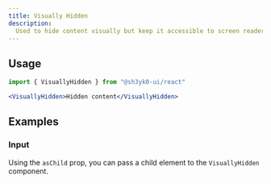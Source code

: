 ```yaml
---
title: Visually Hidden
description:
  Used to hide content visually but keep it accessible to screen readers.
---
```


<ExampleTabs name="visually-hidden-basic" />

## Usage

```jsx
import { VisuallyHidden } from "@sh3yk0-ui/react"
```

```jsx
<VisuallyHidden>Hidden content</VisuallyHidden>
```

## Examples

### Input

Using the `asChild` prop, you can pass a child element to the `VisuallyHidden`
component.

<ExampleTabs name="visually-hidden-with-input" />
